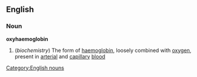 ==English==
===Noun===
'''oxyhaemoglobin'''
#(''biochemistry'') The form of [[haemoglobin]], loosely combined with [[oxygen]], present in [[arterial]] and [[capillary]] [[blood]]
[[Category:English nouns]]